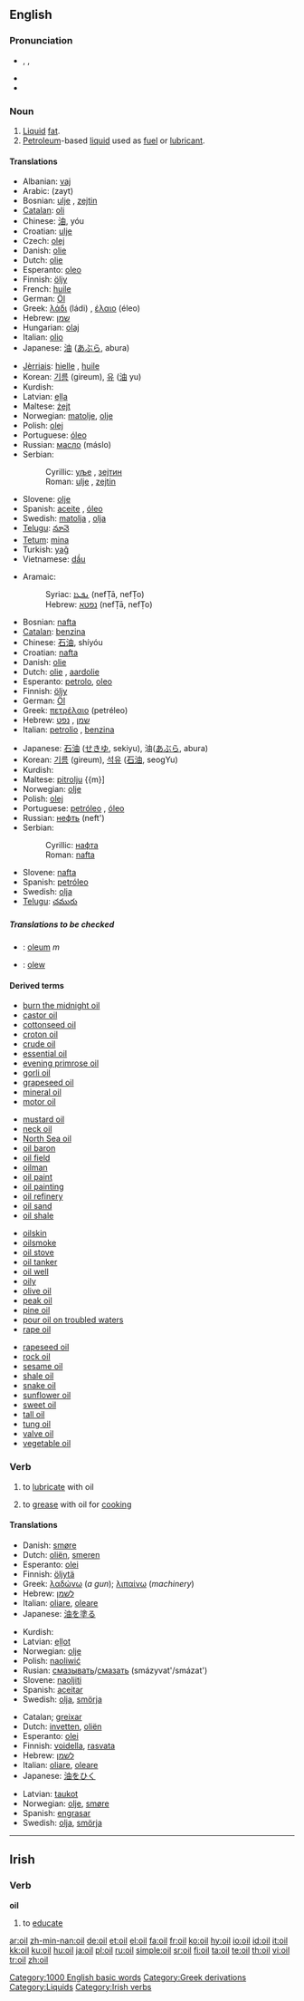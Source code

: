 {{See|Oïl}}
==English==

===Pronunciation===
*{{AHD|oil}}, {{IPA|/ɔɪl/}}, {{SAMPA|/OIl/}}
*{{audio|en-us-oil.ogg|Audio (US)}}
*{{rhymes|ɔɪl}}

===Noun===
{{wikipedia}}
{{en-noun}}

# [[liquid|Liquid]] [[fat]].
# [[petroleum|Petroleum]]-based [[liquid]] used as [[fuel]] or [[lubricant]].

====Translations====
{{trans-top|Liquid fat}}
*Albanian: [[vaj]] {{m}}
*Arabic: {{ARchar|[[زيت]]}} (zayt)
*Bosnian: [[ulje]] {{n}}, [[zejtin]] {{m}}
*[[Catalan]]: [[oli]] {{m}}
*Chinese: [[油]], yóu
*Croatian: [[ulje]] {{n}}
*Czech: [[olej]]
*Danish: [[olie]] {{c}}
*Dutch: [[olie]] {{f}}
*Esperanto: [[oleo]]
*Finnish: [[öljy]]
*French: [[huile]]
*German: [[Öl]] {{n}}
*Greek: [[λάδι]] (ládi) {{n}}, [[έλαιο]] (éleo) {{n}}
*Hebrew: [[שמן]] {{romanization of Hebrew|shémen}} {{m}}
*Hungarian: [[olaj]]
*Italian: [[olio#Italian|olio]] {{m}}
*Japanese: [[油]] ([[あぶら]], abura)
{{trans-mid}}
*[[Jèrriais]]: [[hielle]] {{f}}, [[huile]] {{f}}
*Korean: [[기름]] (gireum), [[유]] ([[油]] yu)
*Kurdish: {{KUchar|[[ڕۆن]]}}
*Latvian: [[eļļa]] {{f}}
*Maltese: [[żejt]] {{m}}
*Norwegian: [[matolje]], [[olje]] {{m}}
*Polish: [[olej]] {{m}}
*Portuguese: [[óleo]] {{m}}
*Russian: [[масло]] (máslo) {{n}}
*Serbian:
*:Cyrillic: [[уље]] {{n}}, [[зејтин]] {{m}}
*:Roman: [[ulje#Serbian|ulje]] {{n}}, [[zejtin#Serbian|zejtin]] {{m}}
*Slovene: [[olje]] {{n}}
*Spanish: [[aceite]] {{m}}, [[óleo]] {{m}}
*Swedish: [[matolja]] {{c}}, [[olja]] {{c}}
*[[Telugu]]: [[నూనె]]
*[[Tetum]]: [[mina]]
*Turkish: [[yağ]]
*Vietnamese: [[dầu]]
{{trans-bottom}}

{{trans-top|Petroleum-based liquid}}
*Aramaic:
*:Syriac: [[ܢܦܛܐ]] (nefṬā, nefṬo) {{m}}
*:Hebrew: [[נפטא]] (nefṬā, nefṬo) {{m}}
*Bosnian: [[nafta#Bosnian|nafta]] {{f}}
*[[Catalan]]: [[benzina]]
*Chinese: [[石油]], shíyóu
*Croatian: [[nafta#Croatian|nafta]] {{f}}
*Danish: [[olie]] {{c}}
*Dutch: [[olie]] {{f}}, [[aardolie]] {{f}}
*Esperanto: [[petrolo]], [[oleo]]
*Finnish: [[öljy]]
*German: [[Öl]] {{n}}
*Greek: [[πετρέλαιο]] (petréleo) {{n}}
*Hebrew: [[שמן]] {{romanization of Hebrew|shémen}} {{m}}, [[נפט]] {{romanization of Hebrew|néft}} {{m}}
*Italian: [[petrolio]] {{m}}, [[benzina]] {{f}}
{{trans-mid}}
*Japanese: [[石油]] ([[せきゆ]], sekiyu), 油([[あぶら]], abura)
*Korean: [[기름]] (gireum), [[석유]] ([[石油]], seogYu)
*Kurdish: {{KUchar|[[نه‌وت]]}}
*Maltese: [[pitrolju]] {{m}]
*Norwegian: [[olje]] {{m}}
*Polish: [[olej]] {{m}}
*Portuguese: [[petróleo]] {{m}}, [[óleo]] {{m}}
*Russian: [[нефть]] (neft') {{f}}
*Serbian:
*:Cyrillic: [[нафта]] {{f}}
*:Roman: [[nafta#Serbian|nafta]] {{f}}
*Slovene: [[nafta]] {{f}}
*Spanish: [[petróleo]] {{m}}
*Swedish: [[olja]] {{c}}
*[[Telugu]]: [[చమురు]]
{{trans-bottom}}

=====Translations to be checked=====
{{checktrans}}
<!--Remove this section once all of the translations below have been moved into the tables above.-->
*{{ttbc|Latin}}: [[oleum]] ''m''
*{{ttbc|Welsh}}: [[olew]]

====Derived terms====
{{rel-top4|Terms derived from the noun ''oil''}}
*[[burn the midnight oil]]
*[[castor oil]]
*[[cottonseed oil]]
*[[croton oil]]
*[[crude oil]]
*[[essential oil]]
*[[evening primrose oil]]
*[[gorli oil]]
*[[grapeseed oil]]
*[[mineral oil]]
*[[motor oil]]
{{rel-mid4}}
*[[mustard oil]]
*[[neck oil]]
*[[North Sea oil]]
*[[oil baron]]
*[[oil field]]
*[[oilman]]
*[[oil paint]]
*[[oil painting]]
*[[oil refinery]]
*[[oil sand]]
*[[oil shale]]
{{rel-mid4}}
*[[oilskin]]
*[[oilsmoke]]
*[[oil stove]]
*[[oil tanker]]
*[[oil well]]
*[[oily]]
*[[olive oil]]
*[[peak oil]]
*[[pine oil]]
*[[pour oil on troubled waters]]
*[[rape oil]]
{{rel-mid4}}
*[[rapeseed oil]]
*[[rock oil]]
*[[sesame oil]]
*[[shale oil]]
*[[snake oil]]
*[[sunflower oil]]
*[[sweet oil]]
*[[tall oil]]
*[[tung oil]]
*[[valve oil]]
*[[vegetable oil]]
{{rel-bottom}}

===Verb===
{{en-verb}}

# {{transitive}} to [[lubricate]] with oil
# {{transitive}} to [[grease]] with oil for [[cook]]ing

====Translations====
{{trans-top|lubricate with oil}}
*Danish: [[smøre]]
*Dutch: [[oliën]], [[smeren]]
*Esperanto: [[olei]]
*Finnish: [[öljytä]]
*Greek: [[λαδώνω]] (''a gun''); [[λιπαίνω]] (''machinery'')
*Hebrew: [[לשמן]] {{romanization of Hebrew|leshamen}}
*Italian: [[oliare]], [[oleare]]
*Japanese: [[油]]を[[塗る]]
{{trans-mid}}
*Kurdish: {{KUchar|[[چه‌ورکردن]]}}
*Latvian: [[eļļot]]
*Norwegian: [[olje]]
*Polish: [[naoliwić]]
*Rusian: [[смазывать]]/[[смазать]] (smázyvat'/smázat')
*Slovene: [[naoljiti]]
*Spanish: [[aceitar]]
*Swedish: [[olja]], [[smörja]]
{{trans-bottom}}

{{trans-top|to grease with oil for cooking}}
*Catalan; [[greixar]]
*Dutch: [[invetten]], [[oliën]]
*Esperanto: [[olei]]
*Finnish: [[voidella]], [[rasvata]]
*Hebrew: [[לשמן]] {{romanization of Hebrew|leshamen}}
*Italian: [[oliare]], [[oleare]]
*Japanese: [[油]]を[[ひく]]
{{trans-mid}}
*Latvian: [[taukot]]
*Norwegian: [[olje]], [[smøre]]
*Spanish: [[engrasar]]
*Swedish: [[olja]], [[smörja]]
{{trans-bottom}}

[[Category:1000 English basic words]]
[[Category:Greek derivations]]
[[Category:Liquids]]

----

==Irish==

===Verb===
'''oil'''

# to [[educate]]

[[Category:Irish verbs]]

[[ar:oil]]
[[zh-min-nan:oil]]
[[de:oil]]
[[et:oil]]
[[el:oil]]
[[fa:oil]]
[[fr:oil]]
[[ko:oil]]
[[hy:oil]]
[[io:oil]]
[[id:oil]]
[[it:oil]]
[[kk:oil]]
[[ku:oil]]
[[hu:oil]]
[[ja:oil]]
[[pl:oil]]
[[ru:oil]]
[[simple:oil]]
[[sr:oil]]
[[fi:oil]]
[[ta:oil]]
[[te:oil]]
[[th:oil]]
[[vi:oil]]
[[tr:oil]]
[[zh:oil]]